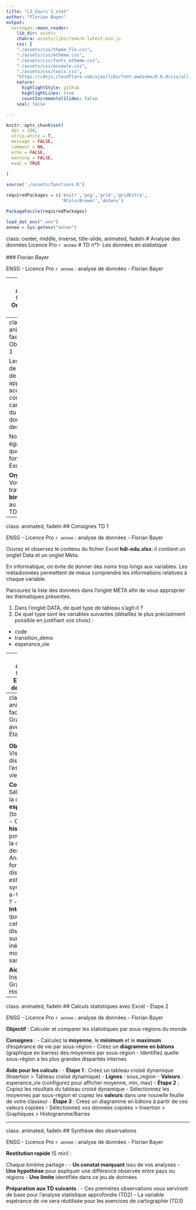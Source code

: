 ```yaml
---
title: "L3_Cours 1_stat"
author: "Florian Bayer"
output:
  xaringan::moon_reader:
    lib_dir: assets
    chakra: assets/libs/remark-latest.min.js
    css: [
    "./assets/css/theme_flo.css",
    "./assets/css/mtheme.css",
    "./assets/css/fonts_mtheme.css",
    "./assets/css/animate.css",
    "./assets/css/tools.css",
    "https://cdnjs.cloudflare.com/ajax/libs/font-awesome/6.6.0/css/all.min.css"]
    nature:
      highlightStyle: github
      highlightLines: true
      countIncrementalSlides: false
    seal: false

---
```

```r
knitr::opts_chunk$set(
  dpi = 200,
  strip.white = T,
  message = FALSE,
  comment = NA,
  echo = FALSE,
  warning = FALSE,
  eval = TRUE
  
)
```

```r
source('./assets/functions.R')

requiredPackages = c('knitr','png','grid','gridExtra',
                     'RColorBrewer','dotenv')

PackageFacile(requiredPackages)

load_dot_env(".env")
annee = Sys.getenv("annee")

```



class: center, middle, inverse, title-slide, animated, fadeIn
# Analyse des données Licence Pro `r annee`
# TD n°1- Les données en statistique<br /> <br />
### Florian Bayer

<div class="my-footer"><span>ENSG - Licence Pro `r annee` : analyse de données - Florian Bayer</span></div> 

---
class: animated, fadeIn
## Organisation des TD
<div class="my-footer"><span>ENSG - Licence Pro `r annee` : analyse de données - Florian Bayer</span></div> 

Pour l'ensemble de ce cours, les TD porteront sur un même jeu de données détaillant le niveau de vie dans les pays du Monde

Vous apprendrez à manipuler :
- un logiciel d'analyse de données Open Source : **Orange3**
- un logiciel de cartographie: **Magrit**

Les TD reprendrons le contenu des cours :
1. Les données statistiques
2. L'analyse univariée
3. La discrétisation
4. La corrélation

---
class: animated, fadeIn
## Objectif du TD 1
<div class="my-footer"><span>ENSG - Licence Pro `r annee` : analyse de données - Florian Bayer</span></div>

Les objectifs de ce TD sont de mettre en application les acquis du cours 1
- caractérisation du type de données
- et des tableaux

Nous verrons également quelques fonctionnalités Excel.

**Organisation** : Vous travaillerez **en binômes** tout au long de ce TD.

---
class: animated, fadeIn
## Consignes TD 1

<div class="my-footer"><span>ENSG - Licence Pro `r annee` : analyse de données - Florian Bayer</span></div> 

Ouvrez et observez le contenu du fichier Excel **hdi-edu.xlsx**: il contient un onglet Data et un onglet Meta.

En informatique, on évite de donner des noms trop longs aux variables. Les métadonnées permettent de mieux comprendre les informations relatives à
chaque variable. 

Parcourez la liste des données dans l’onglet META afin de vous approprier les thématiques présentes.

1. Dans l’onglet DATA, de quel type de tableau s'agit-il ?
2. De quel type sont les variables suivantes (détaillez le plus précisément possible en justifiant vos choix) :
- code
- transition_demo
- esperance_vie

---
class: animated, fadeIn
## Exploration des données

<div class="my-footer"><span>ENSG - Licence Pro `r annee` : analyse de données - Florian Bayer</span></div>

**Étape 1 - Tri et observation** (10 min) :
- **Triez** les pays par espérance de vie (ordre décroissant)
- Identifiez les 5 pays avec la plus longue espérance de vie
- Identifiez les 5 pays avec la plus courte espérance de vie
- **Filtrez** les données pour ne voir que les pays d'Afrique

**Étape 2 - Analyse comparative** (10 min) :
- Choisissez 2 pays que vous connaissez et comparez leurs indicateurs principaux
- Notez 3 différences marquantes entre ces deux pays


---
class: animated, fadeIn
## Graphiques avec Excel - Étape 1

<div class="my-footer"><span>ENSG - Licence Pro `r annee` : analyse de données - Florian Bayer</span></div>

**Objectif** : Visualiser la distribution de l'espérance de vie mondiale

**Consignes** :
- Sélectionnez la colonne **esperance_vie** (tous les pays)
- Créez un **histogramme** pour observer la distribution des valeurs
- Analysez la forme de la distribution : est-elle symétrique ? Y a-t-il des pics ?
- **Interprétez** : que révèle cette distribution sur les inégalités mondiales de santé ?

**Aide** : Insertion > Graphiques > Histogramme 

---
class: animated, fadeIn
## Calculs statistiques avec Excel - Étape 2

<div class="my-footer"><span>ENSG - Licence Pro `r annee` : analyse de données - Florian Bayer</span></div>

**Objectif** : Calculer et comparer les statistiques par sous-régions du monde

**Consignes** :
- Calculez la **moyenne**, le **minimum** et le **maximum** d'espérance de vie par sous-région
- Créez un **diagramme en bâtons** (graphique en barres) des moyennes par sous-région
- Identifiez quelle sous-région a les plus grandes disparités internes

**Aide pour les calculs** :
- **Étape 1** : Créez un tableau croisé dynamique (Insertion > Tableau croisé dynamique)
  - **Lignes** : sous_region
  - **Valeurs** : esperance_vie (configurez pour afficher moyenne, min, max)
- **Étape 2** : Copiez les résultats du tableau croisé dynamique
  - Sélectionnez les moyennes par sous-région et copiez les **valeurs** dans une nouvelle feuille de votre classeur
- **Étape 3** : Créez un diagramme en bâtons à partir de ces valeurs copiées
  - Sélectionnez vos données copiées > Insertion > Graphiques > Histogramme/Barres


---
class: animated, fadeIn
## Synthèse des observations

<div class="my-footer"><span>ENSG - Licence Pro `r annee` : analyse de données - Florian Bayer</span></div>

**Restitution rapide** (5 min) :

Chaque binôme partage :
- **Un constat marquant** issu de vos analyses
- **Une hypothèse** pour expliquer une différence observée entre pays ou régions
- **Une limite** identifiée dans ce jeu de données

**Préparation aux TD suivants** :
- Ces premières observations vous serviront de base pour l'analyse statistique approfondie (TD2)
- La variable espérance de vie sera réutilisée pour les exercices de cartographie (TD3)
